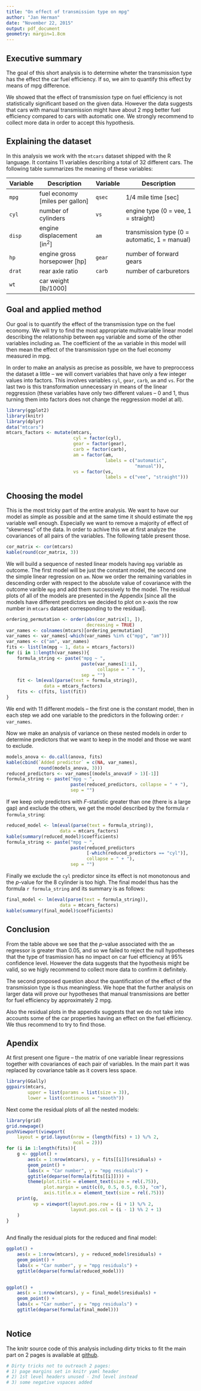 ```yaml
---
title: "On effect of transmission type on mpg"
author: "Jan Herman"
date: "November 22, 2015"
output: pdf_document
geometry: margin=1.8cm
---
```


\vspace{-1cm}
## Executive summary
\vspace{-.2cm}
The goal of this short analysis is to determine wheter the transmission
type has the effect the car fuel efficiency. If so, we aim to quantify
this effect by means of mpg difference.

We showed that the effect of transmission type on fuel efficiency
is not statistically significant based on the given data. However
the data suggests that cars with manual transmission might have
about 2 mpg better fuel efficiency compared to cars with automatic one.
We strongly recommend to collect more data in order to accept 
this hypothesis.

\vspace{-.4cm}
## Explaining the dataset
\vspace{-.2cm}
In this analysis we work with the `mtcars` dataset shipped with
the R language. It contains 11 variables describing a total of 32
different cars. The following table summarizes the meaning of
these variables:

\vspace{-.2cm}
| Variable | Description                     | Variable | Description                                   |
| -------- | --------------------------------| -------- | --------------------------------------------- |
| `mpg`    | fuel economy [miles per gallon] | `qsec`   | 1/4 mile time [sec]                           |
| `cyl`    | number of cylinders             | `vs`     | engine type (0 = vee, 1 = straight)           |
| `disp`   | engine displacement [in$^2$]    | `am`     | transmission type (0 = automatic, 1 = manual) |
| `hp`     | engine gross horsepower [hp]    | `gear`   | number of forward gears                       |
| `drat`   | rear axle ratio                 | `carb`   | number of carburetors                         |
| `wt`     | car weight [lb/1000]            |

\vspace{-.6cm}
## Goal and applied method
\vspace{-.2cm}
Our goal is to quantify the effect of the transmission type on the
fuel economy. We will try to find the most appropriate multivariable
linear model describing the relationship between `mpg` variable and
some of the other variables including `am`. The coefficient of
the `am` variable in this model will then mean the effect of
the transmission type on the fuel economy measured in mpg.

In order to make an analysis as precise as possible, we have to
preproccess the dataset a little -- we will convert variables that
have only a few integer values into factors. This involves variables
`cyl`, `gear`, `carb`, `am` and `vs`. For the last two is this
transformation unnecessary in means of the linear reggression 
(these variables have only two different values -- 0 and 1, thus
turning them into factors does not change the reggression model
at all).

```r
library(ggplot2)
library(knitr)
library(dplyr)
data("mtcars")
mtcars_factors <- mutate(mtcars, 
                         cyl = factor(cyl),
                         gear = factor(gear),
                         carb = factor(carb),
                         am = factor(am, 
                                     labels = c("automatic",
                                                "manual")),
                         vs = factor(vs, 
                                     labels = c("vee", "straight")))
```

\vspace{-.4cm}
## Choosing the model
\vspace{-.2cm}
This is the most tricky part of the entire analysis. We want to
have our model as simple as possible and at the same time it
should estimate the `mpg` variable well enough. Especially we
want to remove a majority of effect of "skewness" of the data.
In order to achive this we at first analyze the covariances of
all pairs of the variables. The following table present those.

```r
cor_matrix <- cor(mtcars)
kable(round(cor_matrix, 3))
```

We will build a sequence of nested linear models having `mpg`
variable as outcome. The first model will be just the constant
model, the second one the simple linear regression on `am`.
Now we order the remaining variables in descending order with
respect to the absolute value of covariance with the outcome
varible `mpg` and add them successively to the model. The residual
plots of all of the models are presented in the Appendix [since
all the models have different predictors we decided to plot
on x-axis the row number in `mtcars` dataset corresponding
to the residual].

```r
ordering_permutation <- order(abs(cor_matrix[1, ]),
                              decreasing = TRUE)
var_names <- colnames(mtcars)[ordering_permutation]
var_names <- var_names[-which(var_names %in% c("mpg", "am"))]
var_names <- c("am", var_names)
fits <- list(lm(mpg ~ 1, data = mtcars_factors))
for (i in 1:length(var_names)){
    formula_string <- paste("mpg ~ ",
                            paste(var_names[1:i],
                                  collapse = " + "),
                            sep = "")
    fit <- lm(eval(parse(text = formula_string)), 
              data = mtcars_factors)
    fits <- c(fits, list(fit))
}
```

We end with 11 different models -- the first one is the constant
model, then in each step we add one variable to the predictors
in the following order: ``r var_names``.

Now we make an analysis of variance on these nested models in order
to determine predictors that we want to keep in the model and those
we want to exclude.

```r
models_anova <- do.call(anova, fits)
kable(cbind(`Added predictor` = c(NA, var_names),
            round(models_anova, 3)))
reduced_predictors <- var_names[(models_anova$F > 1)[-1]]
formula_string <- paste("mpg ~ ",
                        paste(reduced_predictors, collapse = " + "),
                        sep = "")
```

\vspace{-.3cm}
If we keep only predictors with $F$-statistic greater than one 
(there is a large gap) and exclude the others, we get the 
model described by the formula ``r formula_string``:

```r
reduced_model <- lm(eval(parse(text = formula_string)),
                    data = mtcars_factors)
kable(summary(reduced_model)$coefficients)
formula_string <- paste("mpg ~ ",
                        paste(reduced_predictors
                              [-which(reduced_predictors == "cyl")],
                              collapse = " + "),
                        sep = "")
```

\vspace{-.3cm}
Finally we exclude the `cyl` predictor since its effect is not
monotonous and the $p$-value for the 8 cylinder is too high.
The final model thus has the formula ``r formula_string`` and
its summary is as follows:

```r
final_model <- lm(eval(parse(text = formula_string)),
                    data = mtcars_factors)
kable(summary(final_model)$coefficients)
```

\vspace{-.7cm}
## Conclusion
\vspace{-.2cm}
From the table above we see that the $p$-value associated with
the `am` regressor is greater than 0.05, and so we
failed to reject the null hypotheses that the type of trasmission
has no impact on car fuel efficiency at 95% confidence level.
However the data suggests that the hypothesis might be valid,
so we higly recommend to collect more data to confirm
it definitely.

The second proposed question about the quantification of the
effect of the transmission type is thus meaningless. We hope
that the further analysis on larger data will prove our
hypotheses that manual transmissions are better for fuel
efficiency by approximately 2 mpg.

Also the residual plots in the appendix suggests that we do
not take into accounts some of the car properties having
an effect on the fuel efficiency. We thus recommend to try
to find those.

\pagebreak

## Apendix

At first present one figure -- the matrix of one variable
linear regressions together with covariances of each pair
of variables. In the main part it was replaced by covariance
table as it covers less space.

```r
library(GGally)
ggpairs(mtcars, 
        upper = list(params = list(size = 3)),
        lower = list(continuous = "smooth"))
```

\pagebreak
Next come the residual plots of all the nested models:

```r
library(grid)
grid.newpage()
pushViewport(viewport(
    layout = grid.layout(nrow = (length(fits) + 1) %/% 2,
                         ncol = 2)))
for (i in 1:length(fits)){
    g <- ggplot() +
        aes(x = 1:nrow(mtcars), y = fits[[i]]$residuals) +
        geom_point() +
        labs(x = "Car number", y = "mpg residuals") +
        ggtitle(deparse(formula(fits[[i]]))) +
        theme(plot.title = element_text(size = rel(.75)),
              plot.margin = unit(c(0, 0.5, 0.5, 0.5), "cm"),
              axis.title.x = element_text(size = rel(.75))) 
    print(g, 
          vp = viewport(layout.pos.row = (i + 1) %/% 2,
                        layout.pos.col = (i - 1) %% 2 + 1)
    )
}
    
```

\pagebreak
And finally the residual plots for the reduced and final model:

```r
ggplot() +
    aes(x = 1:nrow(mtcars), y = reduced_model$residuals) +
    geom_point() +
    labs(x = "Car number", y = "mpg residuals") +
    ggtitle(deparse(formula(reduced_model)))
    
```

```r
ggplot() +
    aes(x = 1:nrow(mtcars), y = final_model$residuals) +
    geom_point() +
    labs(x = "Car number", y = "mpg residuals") +
    ggtitle(deparse(formula(final_model)))
    
```

## Notice
The knitr source code of this analysis including dirty tricks
to fit the main part on 2 pages is available at
[github](https://github.com/hermitko/RegMods_CourseProject).

```r
# Dirty tricks not to outreach 2 pages:
# 1) page margins set in knitr yaml header
# 2) 1st level headers unused - 2nd level instead
# 3) some negative vspaces added
```
